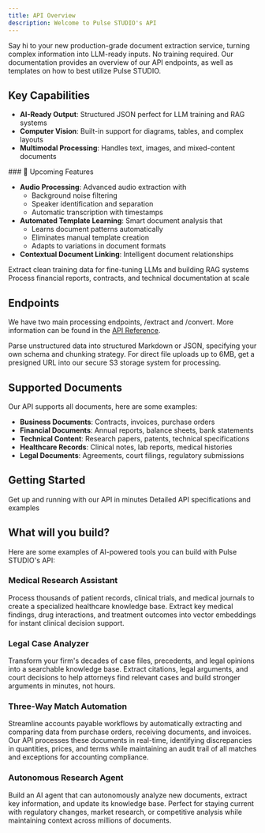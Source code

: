 ```yaml
---
title: API Overview
description: Welcome to Pulse STUDIO's API
---
```

Say hi to your new production-grade document extraction service, turning complex information into LLM-ready inputs. No training required. Our documentation provides an overview of our API endpoints, as well as templates on how to best utilize Pulse STUDIO. 

## Key Capabilities

- **AI-Ready Output**: Structured JSON perfect for LLM training and RAG systems
- **Computer Vision**: Built-in support for diagrams, tables, and complex layouts
- **Multimodal Processing**: Handles text, images, and mixed-content documents

<Note>
### 🚀 Upcoming Features

- **Audio Processing**: Advanced audio extraction with
  - Background noise filtering
  - Speaker identification and separation
  - Automatic transcription with timestamps
- **Automated Template Learning**: Smart document analysis that
  - Learns document patterns automatically
  - Eliminates manual template creation
  - Adapts to variations in document formats
- **Contextual Document Linking**: Intelligent document relationships
</Note>

<CardGroup cols={2}>
  <Card
    title="AI Training"
    icon="robot"
    href="/use-cases/ai-training"
  >
    Extract clean training data for fine-tuning LLMs and building RAG systems
  </Card>
  <Card
    title="Document Analysis"
    icon="magnifying-glass-chart"
    href="/use-cases/analysis"
  >
    Process financial reports, contracts, and technical documentation at scale
  </Card>
</CardGroup>

## Endpoints

We have two main processing endpoints, /extract and /convert. More information can be found in the [API Reference](/api-reference).

<CardGroup cols={2}>
  <Card
    title="/extract"
    icon="file-export"
    href="/api-reference/extract"
  >
    Parse unstructured data into structured Markdown or JSON, specifying your own schema and chunking strategy. 
  </Card>
  <Card
    title="/convert"
    icon="cloud-arrow-up"
    href="/api-reference/convert"
  >
    For direct file uploads up to 6MB, get a presigned URL into our secure S3 storage system for processing.
  </Card>
</CardGroup>

## Supported Documents

Our API supports all documents, here are some examples:

- **Business Documents**: Contracts, invoices, purchase orders
- **Financial Documents**: Annual reports, balance sheets, bank statements
- **Technical Content**: Research papers, patents, technical specifications
- **Healthcare Records**: Clinical notes, lab reports, medical histories
- **Legal Documents**: Agreements, court filings, regulatory submissions

## Getting Started

<CardGroup cols={2}>
  <Card
    title="Quick Start Guide"
    icon="rocket"
    href="/quickstart"
  >
    Get up and running with our API in minutes
  </Card>
  <Card
    title="API Reference"
    icon="code"
    href="/api-reference"
  >
    Detailed API specifications and examples
  </Card>
</CardGroup>

## What will you build?

Here are some examples of AI-powered tools you can build with Pulse STUDIO's API:

<div className="build-examples">
  <div className="example">
    <div className="icon-container">
      <i className="fas fa-heartbeat"></i>
    </div>
    <div className="content">
      <h3>Medical Research Assistant</h3>
      <p>Process thousands of patient records, clinical trials, and medical journals to create a specialized healthcare knowledge base. Extract key medical findings, drug interactions, and treatment outcomes into vector embeddings for instant clinical decision support.</p>
    </div>
  </div>

  <div className="example">
    <div className="icon-container">
      <i className="fas fa-gavel"></i>
    </div>
    <div className="content">
      <h3>Legal Case Analyzer</h3>
      <p>Transform your firm's decades of case files, precedents, and legal opinions into a searchable knowledge base. Extract citations, legal arguments, and court decisions to help attorneys find relevant cases and build stronger arguments in minutes, not hours.</p>
    </div>
  </div>

  <div className="example">
    <div className="icon-container">
      <i className="fas fa-receipt"></i>
    </div>
    <div className="content">
      <h3>Three-Way Match Automation</h3>
      <p>Streamline accounts payable workflows by automatically extracting and comparing data from purchase orders, receiving documents, and invoices. Our API processes these documents in real-time, identifying discrepancies in quantities, prices, and terms while maintaining an audit trail of all matches and exceptions for accounting compliance.</p>
    </div>
  </div>

  <div className="example">
    <div className="icon-container">
      <i className="fas fa-robot"></i>
    </div>
    <div className="content">
      <h3>Autonomous Research Agent</h3>
      <p>Build an AI agent that can autonomously analyze new documents, extract key information, and update its knowledge base. Perfect for staying current with regulatory changes, market research, or competitive analysis while maintaining context across millions of documents.</p>
    </div>
  </div>
</div>

